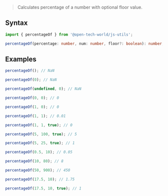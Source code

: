 > Calculates percentage of a number with optional floor value.

## Syntax

```ts
import { percentageOf } from '@open-tech-world/js-utils';

percentageOf(percentage: number, num: number, floor?: boolean): number;
```

## Examples

```ts
percentageOf(); // NaN

percentageOf(0); // NaN

percentageOf(undefined, 0); // NaN

percentageOf(0, 0); // 0

percentageOf(1, 0); // 0

percentageOf(1, 1); // 0.01

percentageOf(1, 1, true); // 0

percentageOf(5, 100, true); // 5

percentageOf(5, 25, true); // 1

percentageOf(0.5, 10); // 0.05

percentageOf(10, 80); // 8

percentageOf(50, 900); // 450

percentageOf(17.5, 10); // 1.75

percentageOf(17.5, 10, true); // 1
```

